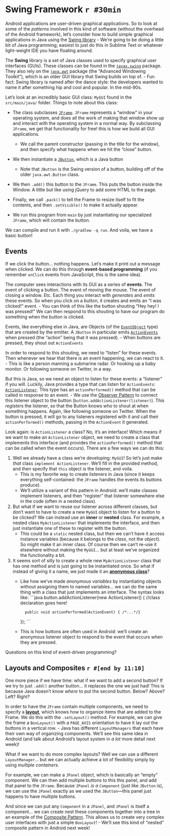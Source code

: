 # Swing Framework `r #30min`
Android applications are user-driven graphical applications. So to look at some of the _patterns_ involved in this kind of software (without the overhead of the Android framework), let's consider how to build simple graphical applications in Java using the [Swing library](https://docs.oracle.com/javase/tutorial/uiswing/start/)
- We're going to be doing a little bit of Java programming; easiest to just do this in Sublime Text or whatever light-weight IDE you have floating around.

The **Swing** library is a set of Java classes used to specify graphical user interfaces (GUIs). These classes can be found in the [`javax.swing`](https://docs.oracle.com/javase/8/docs/api/javax/swing/package-summary.html) package. They also rely on the [`java.awt`](https://docs.oracle.com/javase/8/docs/api/java/awt/package-summary.html) package (the "Advanced Windowing Toolkit"), which is an older GUI library that Swing builds on top of.
- Fun fact: Swing library is named after the dance style: the developers wanted to name it after something hip and cool and popular. In the mid-90s.

Let's look at an incredibly basic GUI class: `MyGUI` found in the `src/main/java/` folder. Things to note about this class:

- The class subclasses [`JFrame`](https://docs.oracle.com/javase/8/docs/api/javax/swing/JFrame.html). `JFrame` represents a "window" in your operating system, and does all the work of making that window show up and interact with the operating system in a normal way. By subclassing `JFrame`, we get that functionality for free! this is how we build all GUI applications.

	- We call the parent constructor (passing in the title for the window), and then specify what happens when we hit the "close" button.
- We then instantiate a [`JButton`](https://docs.oracle.com/javase/8/docs/api/javax/swing/JButton.html), which is a Java button

	- Note that `JButton` is the Swing version of a button, building off of the older `java.awt.Button` class.
- We then `.add()` this button to the `JFrame`. This puts the button inside the Window. A little but like using jQuery to add some HTML to the page.

- Finally, we call `.pack()` to tell the Frame to resize itself to fit the contents, and then `.setVisible()` to make it actually appear.

- We run this program from `main` by just instantiating our specialized `JFrame`, which will contain the button.

We can compile and run it with `./gradlew -q run`. And voila, we have a basic button!

## Events
If we click the button... nothing happens. Let's make it print out a message when clicked. We can do this through **event-based programming** (if you remember `onClick` events from JavaScript, this is the same idea).

The computer sees interactions with its GUI as a series of **events**. The event of clicking a button. The event of moving the mouse. The event of closing a window. Etc. Each thing you interact with _generates_ and _emits_ these events. So when you click on a button, it creates and emits an "I was clicked!" event.
- You can think of this like the button shouting "Hey hey! I was pressed!" We can then respond to this shouting to have our program do something when the button is clicked.

Events, like everything else in Java, are Objects (of the [`EventObject`](https://docs.oracle.com/javase/8/docs/api/java/util/EventObject.html) type) that are created by the emitter. A `JButton` in particular emits [`ActionEvents`](https://docs.oracle.com/javase/8/docs/api/java/awt/event/ActionEvent.html) when pressed (the "action" being that it was pressed).
- When buttons are pressed, they shout out `ActionEvents`

In order to respond to this shouting, we need to "listen" for these events. Then whenever we hear that there is an event happening, we can react to it.
- This is like a person manning a submarine radar. Or hooking up a baby monitor. Or following someone on Twitter, in a way.

But this is Java, so we need an object to listen for these events: a "listener" if you will. Luckily, Java provides a type that can listen for `ActionEvents`: [`ActionListener`](https://docs.oracle.com/javase/8/docs/api/java/awt/event/ActionListener.html). This type has an `actionPerformed()` method that can be called in response to an event.
- We use the [Observer Pattern](https://sourcemaking.com/design_patterns/observer) to connect this listener object to the button (`button.addActionListener(listener)`). This _registers_ the listener, so that the Button knows who to shout at when something happens. Again, like following someone on Twitter. When the button is pressed, it will go to any listeners registered with it and call their `actionPerformed()` methods, passing in the `ActionEvent` it generated.

Look again: is `ActionListener` a class? No, it's an interface! Which means if we want to make an `ActionListener` object, we need to create a class that implements this interface (and provides the `actionPerformed()` method that can be called when the event occurs). There are a few ways we can do this:

1. Well we already have a class we're developing: `MyGUI`! So let's just make _that_ class `implement ActionListener`. We'll fill in the provided method, and then specify that `this` object is the listener, and voila.
	- This is my favorite way to create listeners in Java (since it keeps everything self-contained: the `JFrame` handles the events its buttons produce).
	- We'll utilize a variant of this pattern in Android: we'll make classes implement listeners, and then "register" that listener somewhere else in the code (often in a nested class).

2. But what if we want to reuse our listener across different classes, but don't want to have to create a new `MyGUI` object to listen for a button to be clicked? We can instead use an **inner** or **nested** class. For example, a nested class `MyActionListener` that implements the interface, and then just instantiate one of these to register with the button.
	- This could be a `static` nested class, but then we can't have it access instance variables (because it belongs to the _class_, not the _object_). So might make it an inner class. Of course then we can't re-use it elsewhere without making the `MyGUI`... but at least we've organized the functionality a bit.

3. It seems sort of silly to create a whole new `MyActionListener` class that has one method and is just going to be instantiated once. So what if instead of giving it a name, we just made it an [**anonymous class**](https://docs.oracle.com/javase/tutorial/java/javaOO/anonymousclasses.html)?
	- Like how we've made _anonymous variables_ by instantiating objects without assigning them to named variables... we can do the same thing with a class that just implements an interface. The syntax looks like:
		```java
		button.addActionListener(new ActionListener() {
			//class declaration goes here!

			public void actionPerformed(ActionEvent) { /*...*/}
		});
		```
	- This is how buttons are often used in Android: we'll create an anonymous listener object to respond to the event that occurs when they are pressed.

Questions on this kind of event-driven programming?

## Layouts and Composites `r #[end by 11:10]`
One more piece if we have time: what if we want to add a second button? If we try to just `.add()` another button... it replaces the one we just had! This is because Java doesn't know _where_ to put the second button. Below? Above? Left? Right?

In order to have the `JFrame` contain multiple components, we need to specify a [**layout**](https://docs.oracle.com/javase/8/docs/api/java/awt/LayoutManager.html), which knows how to organize items that are added to the Frame. We do this with the `.setLayout()` method. For example, we can give the frame a `BoxLayout()` with a `PAGE_AXIS` orientation to have it lay out the buttons in a vertical row.
- Java has different `LayoutManagers` that each have their own way of organizing components. We'll see this same idea in Android (and talk about Android's layout system in _a lot_ more detail next week)!

What if we want to do more complex layouts? Well we can use a different `LayoutManager`... but we can actually achieve a lot of flexibility simply by using _multiple containers_.

For example, we can make a `JPanel` object, which is basically an "empty" component. We can then add multiple buttons to this this panel, and add that panel to the `JFrame`. Because `JPanel` _is a_ `Component` (just like `JButton` is), we can use the `JPanel` exactly as we used the `JButton`---this panel just happens to have multiple buttons.

And since we can put any `Component` in a `JPanel`, and `JPanel` is itself a component... we can create nest these components together into a tree in an example of the [Composite Pattern](https://sourcemaking.com/design_patterns/composite). This allows us to create very complex user interfaces with just a simple `BoxLayout`!
- We'll see this kind of "nested" composite pattern in Android next week!
